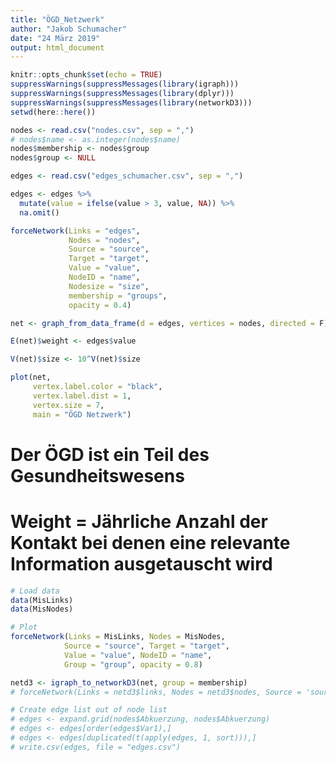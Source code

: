 ```yaml
---
title: "ÖGD_Netzwerk"
author: "Jakob Schumacher"
date: "24 März 2019"
output: html_document
---
```


```r
knitr::opts_chunk$set(echo = TRUE)
suppressWarnings(suppressMessages(library(igraph)))
suppressWarnings(suppressMessages(library(dplyr)))
suppressWarnings(suppressMessages(library(networkD3)))
setwd(here::here())
```


```r
nodes <- read.csv("nodes.csv", sep = ",")
# nodes$name <- as.integer(nodes$name)
nodes$membership <- nodes$group
nodes$group <- NULL

edges <- read.csv("edges_schumacher.csv", sep = ",")

edges <- edges %>% 
  mutate(value = ifelse(value > 3, value, NA)) %>% 
  na.omit()

```


```r
forceNetwork(Links = "edges", 
             Nodes = "nodes", 
             Source = "source",
             Target = "target", 
             Value = "value", 
             NodeID = "name", 
             Nodesize = "size", 
             membership = "groups",  
             opacity = 0.4)
```



```r
net <- graph_from_data_frame(d = edges, vertices = nodes, directed = F) 

E(net)$weight <- edges$value

V(net)$size <- 10^V(net)$size

plot(net, 
     vertex.label.color = "black", 
     vertex.label.dist = 1,
     vertex.size = 7,
     main = "ÖGD Netzwerk")


```


# Der ÖGD ist ein Teil des Gesundheitswesens

# Weight = Jährliche Anzahl der Kontakt bei denen eine relevante Information ausgetauscht wird




```r
# Load data
data(MisLinks)
data(MisNodes)

# Plot
forceNetwork(Links = MisLinks, Nodes = MisNodes,
            Source = "source", Target = "target",
            Value = "value", NodeID = "name",
            Group = "group", opacity = 0.8)
```



```r
netd3 <- igraph_to_networkD3(net, group = membership)
# forceNetwork(Links = netd3$links, Nodes = netd3$nodes, Source = 'source', Target = 'target', NodeID = 'name')
```


```r
# Create edge list out of node list
# edges <- expand.grid(nodes$Abkuerzung, nodes$Abkuerzung)  
# edges <- edges[order(edges$Var1),]
# edges <- edges[duplicated(t(apply(edges, 1, sort))),]
# write.csv(edges, file = "edges.csv")
```

